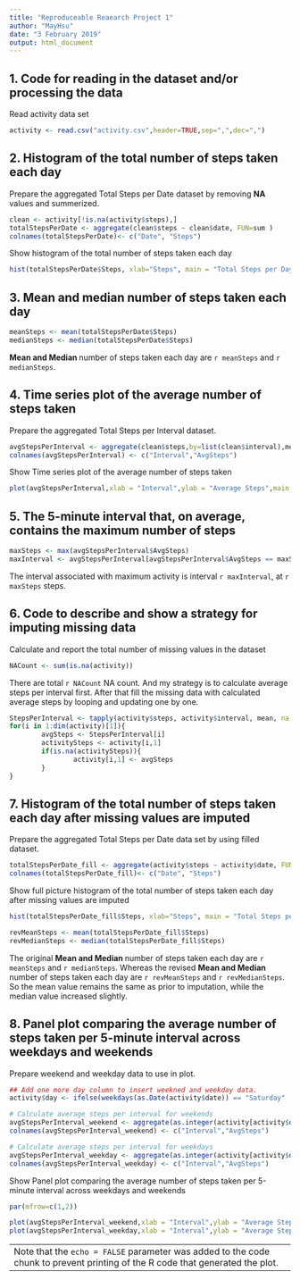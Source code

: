 ---
title: "Reproduceable Reaearch Project 1"
author: "MayHsu"
date: "3 February 2019"
output: html_document
---

## 1. Code for reading in the dataset and/or processing the data
Read activity data set

```{r}
activity <- read.csv("activity.csv",header=TRUE,sep=",",dec=",")
```

## 2. Histogram of the total number of steps taken each day

Prepare the aggregated Total Steps per Date dataset by removing **NA** values and summerized.

```{r clean}
clean <- activity[!is.na(activity$steps),]
totalStepsPerDate <- aggregate(clean$steps ~ clean$date, FUN=sum )
colnames(totalStepsPerDate)<- c("Date", "Steps")
```

Show histogram of the total number of steps taken each day

```{r , echo=FALSE}
hist(totalStepsPerDate$Steps, xlab="Steps", main = "Total Steps per Day")
```

## 3. Mean and median number of steps taken each day


```{r}
meanSteps <- mean(totalStepsPerDate$Steps)
medianSteps <- median(totalStepsPerDate$Steps)
```

**Mean and Median ** number of steps taken each day are `r meanSteps` and `r medianSteps`.

## 4. Time series plot of the average number of steps taken

Prepare the aggregated Total Steps per Interval dataset.

```{r}
avgStepsPerInterval <- aggregate(clean$steps,by=list(clean$interval),mean)
colnames(avgStepsPerInterval) <- c("Interval","AvgSteps")
```

Show Time series plot of the average number of steps taken

```{r , echo=FALSE}
plot(avgStepsPerInterval,xlab = "Interval",ylab = "Average Steps",main = "Average Daily Activity Pattern",type="l")
```

## 5. The 5-minute interval that, on average, contains the maximum number of steps

```{r}
maxSteps <- max(avgStepsPerInterval$AvgSteps)
maxInterval <- avgStepsPerInterval[avgStepsPerInterval$AvgSteps == maxSteps,1]
```

The interval associated with maximum activity is interval `r maxInterval`, at `r maxSteps` steps.

## 6. Code to describe and show a strategy for imputing missing data

Calculate and report the total number of missing values in the dataset

```{r}
NACount <- sum(is.na(activity))
```

There are total `r NACount` NA count.
And my strategy is to calculate average steps per interval first.
After that fill the missing data with calculated average steps by looping and updating one by one.

```{r}
StepsPerInterval <- tapply(activity$steps, activity$interval, mean, na.rm = TRUE)
for(i in 1:dim(activity)[1]){
        avgSteps <- StepsPerInterval[i]
        activitySteps <- activity[i,1]
        if(is.na(activitySteps)){
                activity[i,1] <- avgSteps
        }
}
```
## 7. Histogram of the total number of steps taken each day after missing values are imputed

Prepare the aggregated Total Steps per Date data set by using filled dataset.

```{r}
totalStepsPerDate_fill <- aggregate(activity$steps ~ activity$date, FUN=sum )
colnames(totalStepsPerDate_fill)<- c("Date", "Steps")
```

Show full picture histogram of the total number of steps taken each day after missing values are imputed

```{r , echo=FALSE}
hist(totalStepsPerDate_fill$Steps, xlab="Steps", main = "Total Steps per Day")
```


```{r}
revMeanSteps <- mean(totalStepsPerDate_fill$Steps)
revMedianSteps <- median(totalStepsPerDate_fill$Steps)
```

The original **Mean and Median ** number of steps taken each day are `r meanSteps` and `r medianSteps`.
Whereas the revised **Mean and Median ** number of steps taken each day are `r revMeanSteps` and `r revMedianSteps`.
So the mean value remains the same as prior to imputation, while the median value increased slightly.

## 8. Panel plot comparing the average number of steps taken per 5-minute interval across weekdays and weekends

Prepare weekend and weekday data to use in plot.

```{r}
## Add one more day column to insert weekned and weekday data.
activity$day <- ifelse(weekdays(as.Date(activity$date)) == "Saturday" | weekdays(as.Date(activity$date)) == "Sunday", "weekend", "weekday")

# Calculate average steps per interval for weekends
avgStepsPerInterval_weekend <- aggregate(as.integer(activity[activity$day == "weekend",1]) ~ activity[activity$day == "weekend",3],FUN=mean)
colnames(avgStepsPerInterval_weekend) <- c("Interval","AvgSteps")

# Calculate average steps per interval for weekdays
avgStepsPerInterval_weekday <- aggregate(as.integer(activity[activity$day == "weekday",1]) ~ activity[activity$day == "weekday",3],FUN=mean)
colnames(avgStepsPerInterval_weekday) <- c("Interval","AvgSteps")
```

Show Panel plot comparing the average number of steps taken per 5-minute interval across weekdays and weekends

```{r , echo=FALSE}
par(mfrow=c(1,2))

plot(avgStepsPerInterval_weekend,xlab = "Interval",ylab = "Average Steps",main = "Average Activity Pattern(Weekend)",type="l")
plot(avgStepsPerInterval_weekday,xlab = "Interval",ylab = "Average Steps",main = "Average Activity Pattern(Weekday)",type="l")
```

---
Note that the `echo = FALSE` parameter was added to the code chunk to prevent printing of the R code that generated the plot.
---
